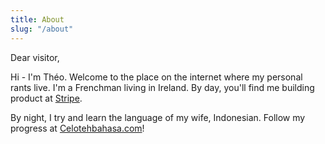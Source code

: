 ```yaml
---
title: About
slug: "/about"
---
```


Dear visitor,

Hi - I'm Théo. Welcome to the place on the internet where my personal rants live. I'm a Frenchman living in Ireland. By day, you'll find me building product at [Stripe](https://wwww.stripe.com).

By night, I try and learn the language of my wife, Indonesian. Follow my progress at [Celotehbahasa.com](https://celotehbahasa.com)!
